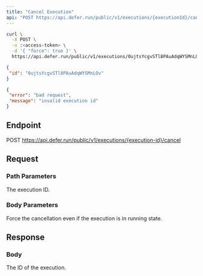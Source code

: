 ```yaml
---
title: "Cancel Execution"
api: "POST https://api.defer.run/public/v1/executions/{executionId}/cancel"
---
```


<RequestExample>

```bash cURL
curl \
  -X POST \
  -u :<access-token> \
  -d '{ "force": true }' \
  https://api.defer.run/public/v1/executions/0ujtsYcgvSTl8PAuAdqWYSMnLOv/cancel
```
</RequestExample>

<ResponseExample>

```json 2xx
{
 "id": "0ujtsYcgvSTl8PAuAdqWYSMnLOv"
}
```

```json 4xx
{
 "error": "bad request",
 "message": "invalid execution id"
}
```

</ResponseExample>

## Endpoint

POST https://api.defer.run/public/v1/executions/{execution-id}/cancel

## Request

### Path Parameters

<ParamField path="execution-id" type="string" required>
  The execution ID.
</ParamField>

### Body Parameters

<ParamField path="force" type="boolean">
  Force the cancellation even if the execution is in running state.
</ParamField>

## Response

### Body

<ResponseField name="id" type="string" required>
  The ID of the execution.
</ResponseField>
